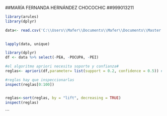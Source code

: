 ##MARÍA FERNANDA HERNÁNDEZ CHOCOCHIC
##999013211

```{r}
library(arules)
library(dplyr)
```

```{r}
data<- read.csv('C:\\Users\\Mafer\\Documents\\Mafer\\Documents\\Master DS USAC\\T4-Minería de datos\\Clase 2\\db_csv_\\db_csv_\\PERSONA_BDP.csv', sep = ",")
  
```

```{r}
lapply(data, unique)

```

```{r}
library(dplyr)
df <- data %>% select(-PEA, -POCUPA, -PEI)

```


```{r}
#el algoritmo apriori necesita soporte y confianza#
reglas<- apriori(df,parameter= list(support = 0.2, confidence = 0.5)) #el 0.2 significa que debe cumplirse el 20% de las veces. 
```
```{r}
#reglas hay que inspeccionarlas
inspect(reglas[0:100])


reglas<-sort(reglas, by = "lift", decreasing = TRUE)
inspect(reglas) 
```

```


